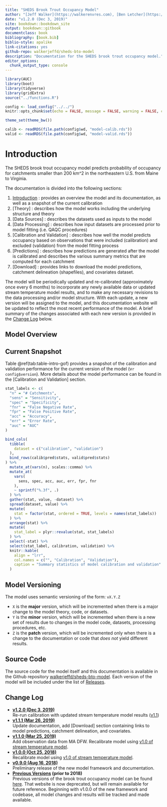 ```yaml
--- 
title: "SHEDS Brook Trout Occupancy Model"
author: "[Jeff Walker](https://walkerenvres.com), [Ben Letcher](https://www.lsc.usgs.gov/?q=cafb-ben-letcher), and [Dan Hocking](https://hockinglab.weebly.com/)"
date: "v1.2.0 (Dec 3, 2019)"
site: bookdown::bookdown_site
output: bookdown::gitbook
documentclass: book
bibliography: [book.bib]
biblio-style: apalike
link-citations: yes
github-repo: walkerjeffd/sheds-bto-model
description: "Documentation for the SHEDS brook trout occupancy model."
editor_options: 
  chunk_output_type: console
---
```


```r
library(AUC)
library(boot)
library(tidyverse)
library(gridExtra)
source("../functions.R")

config <- load_config("../../")
knitr::opts_chunk$set(echo = FALSE, message = FALSE, warning = FALSE, comment = NA)

theme_set(theme_bw())

calib <- readRDS(file.path(config$wd, "model-calib.rds"))
valid <- readRDS(file.path(config$wd, "model-valid.rds"))
```

# Introduction {#intro}

The SHEDS brook trout occupancy model predicts probability of occupancy for catchments smaller than 200 km^2 in the northeastern U.S. from Maine to Virginia.

The documentation is divided into the following sections:

1. [Introduction] : provides an overview the model and its documentation, as well as a snapshot of the current calibration
1. [Theory] : describes how the model works including the underlying structure and theory
1. [Data Sources] : describes the datasets used as inputs to the model
1. [Data Processing] : describes how input datasets are processed prior to model fitting (i.e. QAQC procedures) 
1. [Calibration and Validation] : describes how well the model predicts occupancy based on observations that were included (calibration) and excluded (validation) from the model fitting process
1. [Predictions] : describes how predictions are generated after the model is calibrated and describes the various summary metrics that are computed for each catchment
1. [Download] : provides links to download the model predictions, catchment delineation (shapefiles), and covariates dataset.

The model will be periodically updated and re-calibrated (approximately once every 6 months) to incorporate any newly available data or updated stream temperature model results, and to make any necessary revisions to the data processing and/or model structure. With each update, a new version will be assigned to the model, and this documentation website will be updated to reflect the most recent performance of the model. A brief summary of the changes associated with each new version is provided in the [Change Log](#change-log) below.

## Model Overview

## Current Snapshot

Table \@ref(tab:table-intro-gof) provides a snapshot of the calibration and validation performance for the current version of the model (v`r config$version`). More details about the model performance can be found in the [Calibration and Validation] section.

```r

stat_labels <- c(
  "n" = "# Catchments",
  "sens" = "Sensitivity",
  "spec" = "Specificity",
  "fnr" = "False Negative Rate",
  "fpr" = "False Positive Rate",
  "acc" = "Accuracy",
  "err" = "Error Rate",
  "auc" = "AUC"
)

bind_cols(
  tibble(
    dataset = c("calibration", "validation")
  ),
  bind_rows(calib$pred$stats, valid$pred$stats)
) %>%
  mutate_at(vars(n), scales::comma) %>% 
  mutate_at(
    vars(
      sens, spec, acc, auc, err, fpr, fnr
    ),
    ~ sprintf("%.3f", .)
  ) %>% 
  gather(stat, value, -dataset) %>% 
  spread(dataset, value) %>% 
  mutate(
    stat = factor(stat, ordered = TRUE, levels = names(stat_labels))
  ) %>% 
  arrange(stat) %>% 
  mutate(
    stat_label = plyr::revalue(stat, stat_labels)
  ) %>% 
  select(-stat) %>% 
  select(stat_label, calibration, validation) %>% 
  knitr::kable(
    align = "lrr", 
    col.names = c("", "Calibration", "Validation"),
    caption = "Summary statistics of model calibration and validation"
  )
```

## Model Versioning

The model uses semantic versioning of the form: `vX.Y.Z`

- `X` is the **major** version, which will be incremented when there is a major change to the model theory, code, or datasets.
- `Y` is the **minor** version, which will be incremented when there is a new set of results due to changes in the model code, datasets, processing procedures, etc.
- `Z` is the **patch** version, which will be incremented only when there is a change to the documentation or code that *does not* yield different results.

## Source Code

The source code for the model itself and this documentation is available in the Github repository [walkerjeffd/sheds-bto-model](https://github.com/walkerjeffd/sheds-bto-model). Each version of the model will be included under the list of  [Releases](https://github.com/walkerjeffd/sheds-bto-model/releases).

## Change Log {#change-log}

- **[v1.2.0 (Dec 3, 2019)](http://ecosheds.org/models/brook-trout-occupancy/v1.2.0/)**  
Re-run calibration with updated stream temperature model results ([v1.1](http://ecosheds.org/models/stream-temperature/v1.1/))
- **[v1.1.1 (Mar 26, 2019)](http://ecosheds.org/models/brook-trout-occupancy/v1.1.1/)**  
Update documentation, add [Download] section containing links to model predictions, catchment delineation, and covariates.
- **[v1.1.0 (Mar 25, 2019)](http://ecosheds.org/models/brook-trout-occupancy/v1.1.0/)**  
Add observation data from MA DFW. Recalibrate model using [v1.0 of stream temperature model](http://ecosheds.org/models/stream-temperature/v1.0.1/).
- **[v1.0.0 (Oct 25, 2018)](http://ecosheds.org/models/brook-trout-occupancy/v1.0.0/)**  
Recalibrate model using [v1.0 of stream temperature model](http://ecosheds.org/models/stream-temperature/v1.0.1/).
- **[v0.9.0 (Aug 16, 2018)](http://ecosheds.org/models/brook-trout-occupancy/v0.9.0/)**  
Preliminary release of the new model framework and documentation.
- **[Previous Versions](http://conte-ecology.github.io/Northeast_Bkt_Occupancy/) (prior to 2018)**  
Previous versions of the brook trout occupancy model can be found [here](http://conte-ecology.github.io/Northeast_Bkt_Occupancy/). That website is now deprecated, but will remain available for future reference. Beginning with v1.0.0 of the new framework and codebase, all model changes and results will be tracked and made available.

